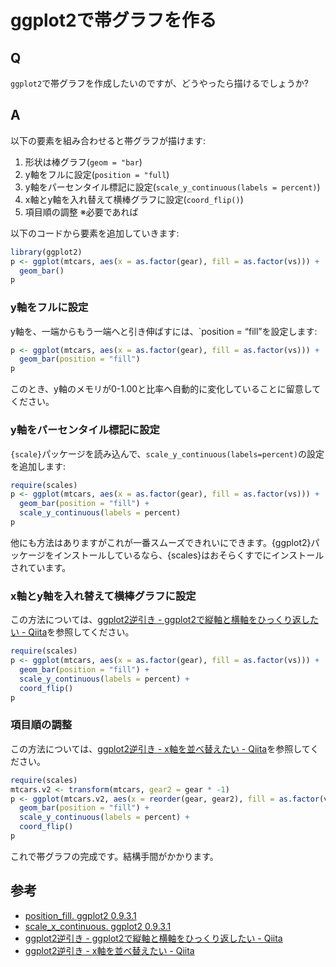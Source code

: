 # ggplot2で帯グラフを作る

## Q
`ggplot2`で帯グラフを作成したいのですが、どうやったら描けるでしょうか?

## A
以下の要素を組み合わせると帯グラフが描けます:

1. 形状は棒グラフ(`geom = "bar`)
2. y軸をフルに設定(`position = "full`)
3. y軸をパーセンタイル標記に設定(`scale_y_continuous(labels = percent)`)
4. x軸とy軸を入れ替えて横棒グラフに設定(`coord_flip()`)
5. 項目順の調整 ※必要であれば

以下のコードから要素を追加していきます:
```r
library(ggplot2)
p <- ggplot(mtcars, aes(x = as.factor(gear), fill = as.factor(vs))) +
  geom_bar()
p
```

### y軸をフルに設定
y軸を、一端からもう一端へと引き伸ばすには、`position = "fill"を設定します:
```r
p <- ggplot(mtcars, aes(x = as.factor(gear), fill = as.factor(vs))) +
  geom_bar(position = "fill")
p
```

このとき、y軸のメモリが0-1.00と比率へ自動的に変化していることに留意してください。

### y軸をパーセンタイル標記に設定
`{scale}`パッケージを読み込んで、`scale_y_continuous(labels=percent)`の設定を追加します:
```r
require(scales)
p <- ggplot(mtcars, aes(x = as.factor(gear), fill = as.factor(vs))) +
  geom_bar(position = "fill") +
  scale_y_continuous(labels = percent)
p
```

他にも方法はありますがこれが一番スムーズできれいにできます。{ggplot2}パッケージをインストールしているなら、{scales}はおそらくすでにインストールされています。

### x軸とy軸を入れ替えて横棒グラフに設定
この方法については、[ggplot2逆引き - ggplot2で縦軸と横軸をひっくり返したい - Qiita](http://qiita.com/kazutan/items/5c4ee243c48a64b44b2d)を参照してください。
```r
require(scales)
p <- ggplot(mtcars, aes(x = as.factor(gear), fill = as.factor(vs))) +
  geom_bar(position = "fill") +
  scale_y_continuous(labels = percent) +
  coord_flip()
p
```

### 項目順の調整
この方法については、[ggplot2逆引き - x軸を並べ替えたい - Qiita](http://qiita.com/kazutan/items/7840f743d642122d1219)を参照してください。
```r
require(scales)
mtcars.v2 <- transform(mtcars, gear2 = gear * -1)
p <- ggplot(mtcars.v2, aes(x = reorder(gear, gear2), fill = as.factor(vs))) +
  geom_bar(position = "fill") +
  scale_y_continuous(labels = percent) +
  coord_flip()
p
```

これで帯グラフの完成です。結構手間がかかります。

## 参考
- [position_fill. ggplot2 0.9.3.1](http://docs.ggplot2.org/current/position_fill.html)
- [scale_x_continuous. ggplot2 0.9.3.1](http://docs.ggplot2.org/current/scale_continuous.html)
- [ggplot2逆引き - ggplot2で縦軸と横軸をひっくり返したい - Qiita](http://qiita.com/kazutan/items/5c4ee243c48a64b44b2d)
- [ggplot2逆引き - x軸を並べ替えたい - Qiita](http://qiita.com/kazutan/items/7840f743d642122d1219)
